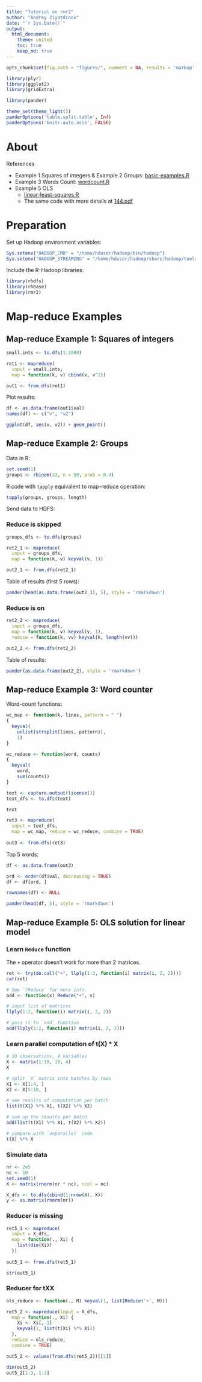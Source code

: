```yaml
---
title: "Tutorial on rmr2"
author: "Andrey Ziyatdinov"
date: "`r Sys.Date()`"
output:
  html_document:
    theme: united
    toc: true
    keep_md: true
---
```


```r
opts_chunk$set(fig.path = "figures/", comment = NA, results = 'markup', tidy = F, message = F, warning = F, echo = T)
```

```r
library(plyr)
library(ggplot2)
library(gridExtra)

library(pander)
```

```r
theme_set(theme_light())
panderOptions('table.split.table', Inf)
panderOptions('knitr.auto.asis', FALSE)
```

# About

References

* Example 1 Squares of integers & Example 2 Groups: [basic-examples.R](https://github.com/RevolutionAnalytics/rmr2/blob/master/pkg/tests/basic-examples.R)
* Example 3 Words Count: [wordcount.R](https://github.com/RevolutionAnalytics/rmr2/blob/master/pkg/tests/wordcount.R)
* Example 5 OLS
    * [linear-least-squares.R](https://github.com/RevolutionAnalytics/rmr2/blob/master/pkg/tests/linear-least-squares.R)
    * The same code with more details at [144.pdf](http://cks.univnt.ro/uploads/cks_2015_articles/index.php?dir=12_IT_in_social_sciences%2F&download=CKS+2015_IT_in_social_sciences_art.144.pdf)

# Preparation

Set up Hadoop environment variables:

```r
Sys.setenv("HADOOP_CMD" = "/home/hduser/hadoop/bin/hadoop")
Sys.setenv("HADOOP_STREAMING" = "/home/hduser/hadoop/share/hadoop/tools/lib/hadoop-streaming-2.7.2.jar")
```

Include the R-Hadoop libraries:

```r
library(rhdfs)
library(rhbase)
library(rmr2)
```

# Map-reduce Examples

## Map-reduce Example 1: Squares of integers

```r
small.ints <- to.dfs(1:1000)

ret1 <- mapreduce(
  input = small.ints, 
  map = function(k, v) cbind(v, v^2))

out1 <- from.dfs(ret1)
```

Plot results:

```r
df <- as.data.frame(out1$val)
names(df) <- c("v", "v2")

ggplot(df, aes(v, v2)) + geom_point()
```

## Map-reduce Example 2: Groups

Data in R:

```r
set.seed(1)
groups <- rbinom(32, n = 50, prob = 0.4)
```

R code with `tapply` equivalent to map-reduce operation:

```r
tapply(groups, groups, length)
```

Send data to HDFS:

### Reduce is skipped

```r
groups_dfs <- to.dfs(groups)
```

```r
ret2_1 <- mapreduce(
  input = groups_dfs, 
  map = function(k, v) keyval(v, 1))

out2_1 <- from.dfs(ret2_1)
```

Table of results (first 5 rows):

```r
pander(head(as.data.frame(out2_1), 5), style = 'rmarkdown')
```

### Reduce is on

```r
ret2_2 <- mapreduce(
  input = groups_dfs, 
  map = function(k, v) keyval(v, 1), 
  reduce = function(k, vv) keyval(k, length(vv)))

out2_2 <- from.dfs(ret2_2)
```

Table of results:

```r
pander(as.data.frame(out2_2), style = 'rmarkdown')
```

## Map-reduce Example 3: Word counter

Word-count functions:

```r
wc_map <- function(k, lines, pattern = " ") 
{
  keyval(
    unlist(strsplit(lines, pattern)), 
    1)
}

wc_reduce <- function(word, counts) 
{
  keyval(
    word, 
    sum(counts))
}
```

```r
text <- capture.output(license())
text_dfs <- to.dfs(text)
```

```r
text
```

```r
ret3 <- mapreduce(
  input = text_dfs, 
  map = wc_map, reduce = wc_reduce, combine = TRUE)
  
out3 <- from.dfs(ret3)  
```

Top 5 words:

```r
df <- as.data.frame(out3)

ord <- order(df$val, decreasing = TRUE)
df <- df[ord, ]

rownames(df) <- NULL

pander(head(df, 5), style = 'rmarkdown')
```

## Map-reduce Example 5: OLS solution for linear model

### Learn `Reduce` function

The `+` operator doesn't work for more than 2 matrices.

```r
ret <- try(do.call("+", llply(1:3, function(i) matrix(i, 2, 2))))
cat(ret)
```

```r
# See `?Reduce` for more info.
add <- function(x) Reduce("+", x)

# input list of matrices
llply(1:2, function(i) matrix(i, 2, 2))

# pass it to `add` function
add(llply(1:2, function(i) matrix(i, 2, 2)))
```

### Learn parallel computation of t(X) * X

```r
# 10 observations, 4 variables
X <- matrix(1:10, 10, 4)
X

# split `X` matrix into batches by rows
X1 <- X[1:4, ]
X2 <- X[5:10, ]

# see results of computation per batch
list(t(X1) %*% X1, t(X2) %*% X2)

# sum up the results per batch
add(list(t(X1) %*% X1, t(X2) %*% X2))

# compare with `unparallel` code
t(X) %*% X
```

### Simulate data

```r
nr <- 2e5
nc <- 10
set.seed(1)
X <- matrix(rnorm(nr * nc), ncol = nc)

X_dfs <- to.dfs(cbind(1:nrow(X), X))
y <- as.matrix(rnorm(nr)) 
```

### Reducer is missing

```r
ret5_1 <- mapreduce(
  input = X_dfs, 
  map = function(., Xi) {
    list(dim(Xi))
  }) 
 
out5_1 <- from.dfs(ret5_1)
```
       
```r
str(out5_1)
```

### Reducer for tXX

```r
ols_reduce <- function(., M) keyval(1, list(Reduce('+', M)))
```

```r
ret5_2 <- mapreduce(input = X_dfs,
  map = function(., Xi) {
    Xi <- Xi[,-1]
    keyval(1, list(t(Xi) %*% Xi))
  }, 
  reduce = ols_reduce,
  combine = TRUE)

out5_2 <- values(from.dfs(ret5_2))[[1]]
```

```r
dim(out5_2)
out5_2[1:3, 1:3]
```
